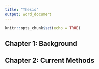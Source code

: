```yaml
---
title: "Thesis"
output: word_document
---
```


```r
knitr::opts_chunk$set(echo = TRUE)
```

## Chapter 1: Background

## Chapter 2: Current Methods


